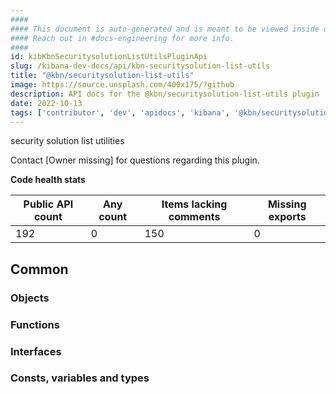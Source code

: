 ```yaml
---
####
#### This document is auto-generated and is meant to be viewed inside our experimental, new docs system.
#### Reach out in #docs-engineering for more info.
####
id: kibKbnSecuritysolutionListUtilsPluginApi
slug: /kibana-dev-docs/api/kbn-securitysolution-list-utils
title: "@kbn/securitysolution-list-utils"
image: https://source.unsplash.com/400x175/?github
description: API docs for the @kbn/securitysolution-list-utils plugin
date: 2022-10-13
tags: ['contributor', 'dev', 'apidocs', 'kibana', '@kbn/securitysolution-list-utils']
---
```


security solution list utilities

Contact [Owner missing] for questions regarding this plugin.

**Code health stats**

| Public API count  | Any count | Items lacking comments | Missing exports |
|-------------------|-----------|------------------------|-----------------|
| 192 | 0 | 150 | 0 |

## Common

### Objects
<DocDefinitionList data={kbnSecuritysolutionListUtilsObj.common.objects}/>

### Functions
<DocDefinitionList data={kbnSecuritysolutionListUtilsObj.common.functions}/>

### Interfaces
<DocDefinitionList data={kbnSecuritysolutionListUtilsObj.common.interfaces}/>

### Consts, variables and types
<DocDefinitionList data={kbnSecuritysolutionListUtilsObj.common.misc}/>

